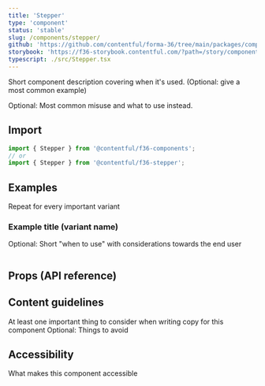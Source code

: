 ```yaml
---
title: 'Stepper'
type: 'component'
status: 'stable'
slug: /components/stepper/
github: 'https://github.com/contentful/forma-36/tree/main/packages/components/stepper'
storybook: 'https://f36-storybook.contentful.com/?path=/story/components-stepper--default'
typescript: ./src/Stepper.tsx
---
```


Short component description covering when it's used.
(Optional: give a most common example)

Optional: Most common misuse and what to use instead.

## Import

```jsx static=true
import { Stepper } from '@contentful/f36-components';
// or
import { Stepper } from '@contentful/f36-stepper';
```

## Examples

Repeat for every important variant

### Example title (variant name)

Optional: Short "when to use" with considerations towards the end user

```jsx file=../examples/StepperExample.tsx

```

## Props (API reference)

<PropsTable of="Stepper" />

## Content guidelines

At least one important thing to consider when writing copy for this component
Optional: Things to avoid

## Accessibility

What makes this component accessible
